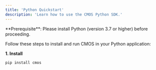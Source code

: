 ```yaml
---
title: 'Python Quickstart'
description: 'Learn how to use the CMOS Python SDK.'
---
```


<Info>
  **Prerequisite**: Please install Python (version 3.7 or higher) before proceeding. <br />
</Info>

Follow these steps to install and run CMOS in your Python application:

**1. Install**

<CodeGroup>

```bash pip
pip install cmos
```

</CodeGroup>
